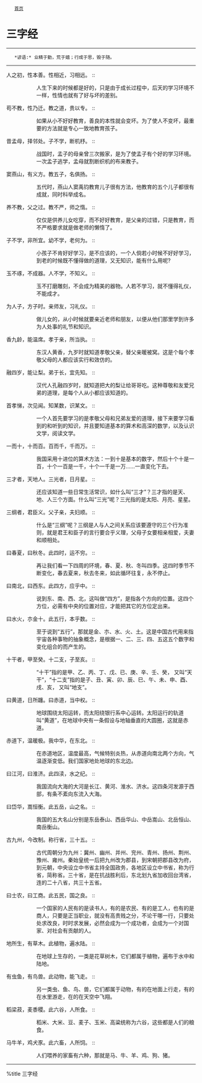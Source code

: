 <div class="nav">
	[[../index|首页]]
</div>
= 三字经 =
----
    *谚语:* 业精于勤，荒于嬉；行成于思，毁于随。
----

人之初，性本善。性相近，习相远。 ::
:: 人生下来的时候都是好的，只是由于成长过程中，后天的学习环境不一样，性情也就有了好与坏的差别。

苟不教，性乃迁。教之道，贵以专。 ::
:: 如果从小不好好教育，善良的本性就会变坏。为了使人不变坏，最重要的方法就是专心一致地教育孩子。

昔孟母，择邻处。子不学，断机杼。 ::
:: 战国时，孟子的母亲曾三次搬家，是为了使孟子有个好的学习环境。一次孟子逃学，孟母就割断织机的布来教子。

窦燕山，有义方。教五子，名俱扬。 ::
:: 五代时，燕山人窦禹钧教育儿子很有方法，他教育的五个儿子都很有成就，同时科举成名。

养不教，父之过。教不严，师之惰。 ::
:: 仅仅是供养儿女吃穿，而不好好教育，是父亲的过错，只是教育，而不严格要求就是做老师的懒惰了。

子不学，非所宜。幼不学，老何为。 ::
:: 小孩子不肯好好学习，是不应该的，一个人倘若小时候不好好学习，到老的时候既不懂得做的道理，又无知识，能有什么用呢?

玉不琢，不成器。人不学，不知义。 ::
:: 玉不打磨雕刻，不会成为精美的器物。人若不学习，就不懂得礼仪，不能成才。

为人子，方子时。亲师友，习礼仪。 ::
:: 做儿女的，从小时候就要亲近老师和朋友，以便从他们那里学到许多为人处事的礼节和知识。

香九龄，能温席。孝于亲，所当执。 ::
:: 东汉人黄香，九岁时就知道孝敬父亲，替父亲暖被窝。这是个每个孝敬父母的人都应该实行和效仿的。

融四岁，能让梨。弟于长，宜先知。 ::
:: 汉代人孔融四岁时，就知道把大的梨让给哥哥吃。这种尊敬和友爱兄弟的道理，是每个人从小都应该知道的。

首孝悌，次见闻。知某数，识某文。 ::
:: 一个人首先要学习的是孝敬父母和兄弟友爱的道理，接下来要学习看到的和听到的知识，并且要知道基本的算术和高深的数学，以及认识文学，阅读文学。

一而十，十而百。百而千，千而万。 ::
:: 我国采用十进位的算术方法：一到十是基本的数字，然后十个十是一百，十个一百是一千，十个一千是一万……一直变化下去。

三才者，天地人。三光者，日月星。 ::
:: 还应该知道一些日常生活常识，如什么叫“三才”？三才指的是天、地、人三个方面。什么叫“三光”呢？三光指的是太阳、月亮、星星。

三纲者，君臣义。父子亲，夫妇顺。 ::
:: 什么是“三纲”呢？三纲是人与人之间关系应该要遵守的三个行为准则，就是君王和臣子的言行要合乎义理，父母子女要相亲相爱，夫妻和顺相处。

曰春夏，曰秋冬。此四时，运不穷。 ::
:: 再让我们看一下四周的环境，春、夏、秋、冬叫四季。这四时季节不断变化，春去夏来，秋去冬来，如此循环往复，永不停止。

曰南北，曰西东。此四方，应乎中。 ::
:: 说到东、南、西、北，这叫做“四方”，是指各个方向的位置。这四个方位，必需有中央的位置对应，才能把其它的方位定出来。

曰水火，朩金十。此五行，本乎数。 ::
:: 至于说到“五行”，那就是金、朩、水、火、土。这是中国古代用来指宇宙各种事物的抽象概念，是根据一、二、三、四、五这五个数字和变化组合的而产生的。

十干者，甲至癸。十二支，子至亥。 ::
:: “十干”指的是甲、乙、丙、丁、戊、已、庚、辛、壬、癸， 又叫“天干”，“十二支”指的是子、丑、寅、卯、辰、巳、午、未、申、酉、戌、亥， 又叫“地支”。

曰黄道，日所躔。曰赤道，当中权。 ::
:: 地球围绕太阳运转，而太阳绕银行系中心运转。太阳运行的轨道叫“黄道”，在地球中央有一条假设与地轴垂直的大圆圈，这就是赤道。

赤道下，温暖极。我中华，在东北。 ::
:: 在赤道地区，温度最高，气候特别炎热，从赤道向南北两个方向，气温逐渐变低。我们国家地处地球的东北边。

曰江河，曰淮济。此四渎，水之纪。 ::
:: 我国流向大海的大河是长江、黄河、淮水、济水。这四条河发源于西部，有条不紊向东流入大海。

曰岱华，嵩恒衡。此五岳，山之名。 ::
:: 我国的五大名山分别是东岳泰山、西岳华山、中岳嵩山、北岳恒山、南岳衡山。

古九州，今改制。称行省，三十五。 ::
:: 古代周朝分为九州：冀州、幽州、并州、兖州、青州、扬州、荆州、豫州、雍州。秦始皇统一后把九州改为郡县，到宋朝把郡县改为府，到元朝，中央设立中书省主持全国政务，各地区设立中书省，称为行省，简称省。三十省，是在抗战胜利后，东北划九省加收回台湾省，连的二十八省，共三十五省。

曰士农，曰工商。此五民，国之良。 ::
:: 一个国家的人民有的是读书人，有的是农民、有的是工人，也有的是商人，只要是正当职业，就没有高贵贱之分，不论干哪一行，只要处处求改良，时时求发展，必然会成为一个成功者，会成为一个对国家、对社会有贡献的人。

地所生，有草木。此植物，遍水陆。 ::
:: 在地球上生存的，一类是花草树木，它们都属于植物，遍布于水中和陆地。

有虫鱼，有鸟兽。此动物，能飞走。 ::
:: 另一类虫、鱼、鸟、兽，它们都属于动物，有的在地面上行走，有的在水里游走，在的在天空中飞翔。

稻梁菽，麦黍稷。此六谷，人所食。 ::
:: 稻米、大米、豆、麦子、玉米、高粱统称为六谷，这些都是人们的粮食。

马牛羊，鸡犬豕。此六畜，人所饲。 ::
:: 人们喂养的家畜有六种，那就是马、牛、羊、鸡、狗、猪。

----
%title 三字经 
